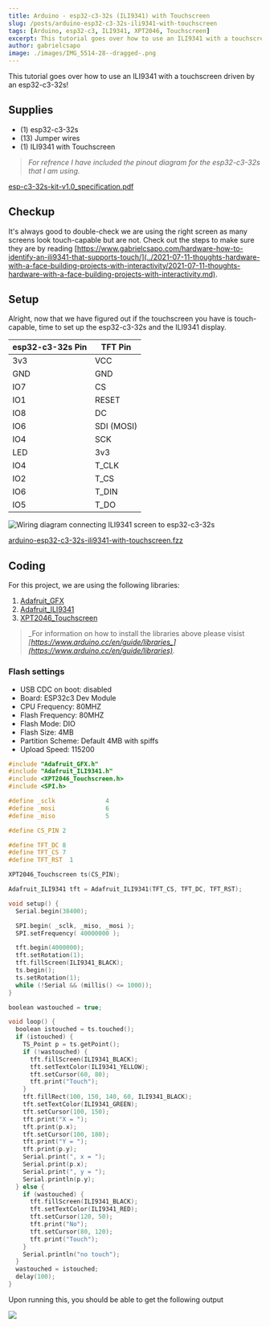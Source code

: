 ```yaml
---
title: Arduino - esp32-c3-32s (ILI9341) with Touchscreen
slug: /posts/arduino-esp32-c3-32s-ili9341-with-touchscreen
tags: [Arduino, esp32-c3, ILI9341, XPT2046, Touchscreen]
excerpt: This tutorial goes over how to use an ILI9341 with a touchscreen driven by an esp32-c3-32s!
author: gabrielcsapo
image: ./images/IMG_5514-28--dragged-.png
---
```


This tutorial goes over how to use an ILI9341 with a touchscreen driven by an esp32-c3-32s!

## Supplies

- (1) esp32-c3-32s
- (13) Jumper wires
- (1) ILI9341 with Touchscreen

> _For refrence I have included the pinout diagram for the esp32-c3-32s that I am using._

[esp-c3-32s-kit-v1.0_specification.pdf](../files/spec-sheets/esp32-c3-32s/esp-c3-32s-kit-v1.0_specification.pdf)

## Checkup

It's always good to double-check we are using the right screen as many screens look touch-capable but are not. Check out the steps to make sure they are by reading [https://www.gabrielcsapo.com/hardware-how-to-identify-an-ili9341-that-supports-touch/](../2021-07-11-thoughts-hardware-with-a-face-building-projects-with-interactivity/2021-07-11-thoughts-hardware-with-a-face-building-projects-with-interactivity.md).

## Setup

Alright, now that we have figured out if the touchscreen you have is touch-capable, time to set up the esp32-c3-32s and the ILI9341 display.

| esp32-c3-32s Pin | TFT Pin    |
| ---------------- | ---------- |
| 3v3              | VCC        |
| GND              | GND        |
| IO7              | CS         |
| IO1              | RESET      |
| IO8              | DC         |
| IO6              | SDI (MOSI) |
| IO4              | SCK        |
| LED              | 3v3        |
| IO4              | T_CLK      |
| IO2              | T_CS       |
| IO6              | T_DIN      |
| IO5              | T_DO       |

![Wiring diagram connecting ILI9341 screen to esp32-c3-32s](./images/esp32-c3-32s-spi-screen-with-touch_bb.png)

[arduino-esp32-c3-32s-ili9341-with-touchscreen.fzz](../files/fritzing-parts/arduino-esp32-c3-32s-ili9341-with-touchscreen.fzz)

## Coding

For this project, we are using the following libraries:

1. [Adafruit_GFX](https://github.com/adafruit/Adafruit-GFX-Library)
2. [Adafruit_ILI9341](https://github.com/adafruit/Adafruit_ILI9341)
3. [XPT2046_Touchscreen](https://github.com/PaulStoffregen/XPT2046_Touchscreen)

> _For information on how to install the libraries above please visist _[_https://www.arduino.cc/en/guide/libraries_](https://www.arduino.cc/en/guide/libraries)_._

### Flash settings

- USB CDC on boot: disabled
- Board: ESP32c3 Dev Module
- CPU Frequency: 80MHZ
- Flash Frequency: 80MHZ
- Flash Mode: DIO
- Flash Size: 4MB
- Partition Scheme: Default 4MB with spiffs
- Upload Speed: 115200

```cpp showLineNumbers
#include "Adafruit_GFX.h"
#include "Adafruit_ILI9341.h"
#include <XPT2046_Touchscreen.h>
#include <SPI.h>

#define _sclk              4
#define _mosi              6
#define _miso              5

#define CS_PIN 2

#define TFT_DC 8
#define TFT_CS 7
#define TFT_RST  1

XPT2046_Touchscreen ts(CS_PIN);

Adafruit_ILI9341 tft = Adafruit_ILI9341(TFT_CS, TFT_DC, TFT_RST);

void setup() {
  Serial.begin(38400);

  SPI.begin( _sclk, _miso, _mosi );
  SPI.setFrequency( 40000000 );

  tft.begin(4000000);
  tft.setRotation(1);
  tft.fillScreen(ILI9341_BLACK);
  ts.begin();
  ts.setRotation(1);
  while (!Serial && (millis() <= 1000));
}

boolean wastouched = true;

void loop() {
  boolean istouched = ts.touched();
  if (istouched) {
    TS_Point p = ts.getPoint();
    if (!wastouched) {
      tft.fillScreen(ILI9341_BLACK);
      tft.setTextColor(ILI9341_YELLOW);
      tft.setCursor(60, 80);
      tft.print("Touch");
    }
    tft.fillRect(100, 150, 140, 60, ILI9341_BLACK);
    tft.setTextColor(ILI9341_GREEN);
    tft.setCursor(100, 150);
    tft.print("X = ");
    tft.print(p.x);
    tft.setCursor(100, 180);
    tft.print("Y = ");
    tft.print(p.y);
    Serial.print(", x = ");
    Serial.print(p.x);
    Serial.print(", y = ");
    Serial.println(p.y);
  } else {
    if (wastouched) {
      tft.fillScreen(ILI9341_BLACK);
      tft.setTextColor(ILI9341_RED);
      tft.setCursor(120, 50);
      tft.print("No");
      tft.setCursor(80, 120);
      tft.print("Touch");
    }
    Serial.println("no touch");
  }
  wastouched = istouched;
  delay(100);
}
```

Upon running this, you should be able to get the following output

![](./images/IMG_5514.gif)
